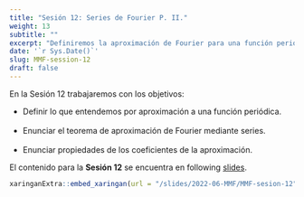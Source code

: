---
title: "Sesión 12: Series de Fourier P. II."
weight: 13
subtitle: ""
excerpt: "Definiremos la aproximación de Fourier para una función periódica general mediante una serie de senos y cosenos."
date: '`r Sys.Date()`'
slug: MMF-session-12
draft: false
---

En la Sesión 12 trabajaremos con los objetivos: 

* Definir lo que entendemos por aproximación a una función periódica. <br/><br/>
 * Enunciar el teorema de aproximación de Fourier mediante series. <br/><br/>
 * Enunciar propiedades de los coeficientes de la aproximación.
 
 
El contenido para la **Sesión 12** se encuentra en following [slides](/slides/2022-06-MMF/MMF-sesion-12).

```{r embed-xaringan, echo=FALSE}
xaringanExtra::embed_xaringan(url = "/slides/2022-06-MMF/MMF-sesion-12", ratio = "4:3")
```